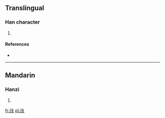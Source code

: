 ==Translingual==

===Han character===
{{Han char|rn=38|rad=女|as=03|sn=6|four=1474<sub>0</sub>|canj=尸山女 (SUV), X尸山女 (XSUV)}}

# {{defn|Han|sort=女03}}

====References====
* {{Han ref|kx=0255.170|dkj=06062|hdz=21027.120|uh=5980|ud=22912|bh=C9CC|bd=51660}}

----

==Mandarin==

===Hanzi===
{{cmn-hanzi|pin=[[jǐ]] ([[ji3]])|wg=chi<sup>3</sup>}}

# {{defn|lang=cmn|sort=女03}}

[[fr:妀]]
[[pl:妀]]